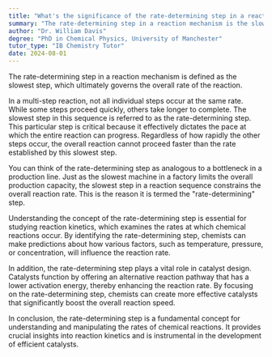 ```yaml
---
title: "What's the significance of the rate-determining step in a reaction mechanism?"
summary: "The rate-determining step in a reaction mechanism is the slowest step that determines the overall rate of the reaction."
author: "Dr. William Davis"
degree: "PhD in Chemical Physics, University of Manchester"
tutor_type: "IB Chemistry Tutor"
date: 2024-08-01
---
```


The rate-determining step in a reaction mechanism is defined as the slowest step, which ultimately governs the overall rate of the reaction.

In a multi-step reaction, not all individual steps occur at the same rate. While some steps proceed quickly, others take longer to complete. The slowest step in this sequence is referred to as the rate-determining step. This particular step is critical because it effectively dictates the pace at which the entire reaction can progress. Regardless of how rapidly the other steps occur, the overall reaction cannot proceed faster than the rate established by this slowest step.

You can think of the rate-determining step as analogous to a bottleneck in a production line. Just as the slowest machine in a factory limits the overall production capacity, the slowest step in a reaction sequence constrains the overall reaction rate. This is the reason it is termed the "rate-determining" step.

Understanding the concept of the rate-determining step is essential for studying reaction kinetics, which examines the rates at which chemical reactions occur. By identifying the rate-determining step, chemists can make predictions about how various factors, such as temperature, pressure, or concentration, will influence the reaction rate.

In addition, the rate-determining step plays a vital role in catalyst design. Catalysts function by offering an alternative reaction pathway that has a lower activation energy, thereby enhancing the reaction rate. By focusing on the rate-determining step, chemists can create more effective catalysts that significantly boost the overall reaction speed.

In conclusion, the rate-determining step is a fundamental concept for understanding and manipulating the rates of chemical reactions. It provides crucial insights into reaction kinetics and is instrumental in the development of efficient catalysts.
    